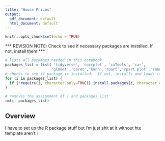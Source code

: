 ```yaml
---
title: "House Prices"
output:
  pdf_document: default
  html_document: default
---
```


```r
knitr::opts_chunk$set(echo = TRUE)
```

\*\*\* REVISION NOTE: Check to see if necessary packages are installed.
If not, install them \*\*\*

```r
# lists all packages needed in this notebook
packages_list = list( 'tidyverse', 'corrplot', 'caTools', 'car',
                     'glmnet','caret','kknn','rpart','rpart.plot','randomForest',"pROC")
# checks to see if package is installed.  If not, installs and loads it 'knitr',
for (i in packages_list) {
  if (!require(i, character.only=TRUE)) install.packages(i, character.only=TRUE); library(i, character.only=TRUE)
}

# removes the assignment of i and packages_list
rm(i, packages_list)
```

## Overview

I have to set up the R package stuff but i'm just shit at it without hte template aren't i